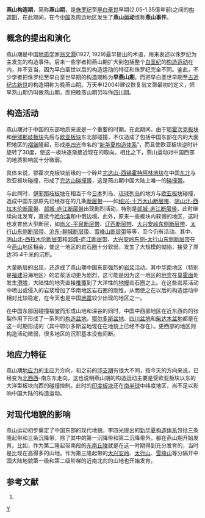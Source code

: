 {{中国构造期}}
{{missing information|南澳运动}}
'''燕山构造期'''，简称'''燕山期'''，是[[侏罗纪|侏罗纪]]至[[早白垩世|早白垩世]]早期(2.05-1.35億年前)之间的[[构造期|构造期]]，在此期间，在今[[中国|中国]]及周边地区发生了'''燕山运动'''或称'''燕山事件'''。

==概念的提出和演化==

燕山期是中国[[地质学|地质学]]家[[翁文灏|翁文灏]](1927, 1929)最早提出的术语，用来表述以侏罗纪为主发生的构造事件。后来一些学者把燕山期扩大到包括整个[[白垩纪|白垩纪]]的[[构造运动|构造运动]]在内，并不妥当，因为早白垩世以后的构造运动的特征和侏罗纪完全不同。鉴此，不少学者把侏罗纪至早白垩世早期的构造期称为'''早燕山期'''，而把早白垩世早期至[[古近纪|古近纪]][[古新世|古新世]]的构造期称为晚燕山期。万天丰(2004)建议恢复翁文灏最初的定义，把早燕山期仍叫做燕山期，而把晚燕山期另叫作[[四川构造期|四川期]]。

==构造活动==

燕山期对于中国的东部地质来说是一个重要的时期。在此期间，由于[[鄂霍次克板块|鄂霍次克板块]]和[[伊邪那岐板块|伊邪那岐板块]]先后与[[欧亚板块|欧亚板块]]东北部碰撞，不仅造成了包括中国东部在内的大面积地区的[[褶皱|褶皱]]隆起，形成[[李四光|李四光]]命名的“[[新华夏构造体系|新华夏构造体系]]”，而且使欧亚板块逆时针旋转了30度，使这一板块逐渐接近现在的取向。相比之下，燕山运动对中国西部的地质影响就十分微弱。

具体来说，鄂霍次克板块前缘的一个碎片[[完达山-西锡霍特阿林地块|完达山-西锡霍特阿林地块]]在中国[[中国东北地区|东北]]与欧亚板块碰撞，形成了[[完达山断层带|完达山碰撞带]]，这是燕山期中国大陆上唯一的[[碰撞带|碰撞带]]。

与此同时，[[伊邪那岐板块|伊邪那岐板块]]在相当于今[[日本|日本]]列岛、[[琉球列岛|琉球列岛]]的地方与[[欧亚板块|欧亚板块]]碰撞，造成中国东部原先已经存在的几条[[断层|断层带]]——如[[绍兴-十万大山断层带|绍兴-十万大山断层带]]、[[阴山北-西拉木伦断层带|阴山北-西拉木伦断层带]]、[[郯城-庐江断层带|郯城-庐江断层带]]出现剧烈活动，特别是[[郯城-庐江断层带|郯城-庐江断层带]]，此时继续向北发育，直抵今[[哈尔滨|哈尔滨]]和中俄边境。此外，原来一些板块内软弱的地区，这时也发育出大型断层，如[[尚义-平泉断层带|尚义-平泉断层带]]、[[辽西断层带|辽西断层带]]、[[大兴安岭东侧断层带|大兴安岭东侧断层带]]、[[太行山东侧断层带|太行山东侧断层带]]、[[沧东-聊城断层带|沧东-聊城断层带]]、[[雪峰山断层带|雪峰山断层带]]等等，至今仍有活动。其中，[[阴山北-西拉木伦断层带|阴山北-西拉木伦断层带]]和[[郯城-庐江断层带|郯城-庐江断层带]]、[[大兴安岭东侧-太行山东侧断层带|大兴安岭东侧-太行山东侧断层带]]在今[[燕山山脉|燕山]]地区相会，使这一地区的岩石圈十分软弱，发生了大规模的拗陷，接受了厚达35.4千米的沉积。

大量断层的出现，还造成了燕山期中国东部强烈的[[岩浆|岩浆]]活动。其中[[华南|华南]]地区（特别是[[福建|福建]]沿海地区）的岩浆活动更为剧烈，这可能是因为这一地区的[[地壳|地壳]]在[[莫霍面|莫霍面]]处发生[[滑脱构造|滑脱]]，大陆性的地壳直接[[推覆体|推覆]]到了大洋性的[[地幔|地幔]]岩石圈之上。在这些岩浆活动中喷出或侵入的岩浆增加了华南地区岩石圈的刚性，从而使之在以后的构造运动中相对比较稳定，在今天也是中国[[地震|地震]]较少出现的地区之一。

在中国东部因碰撞褶皱而形成山地和深谷的同时，中国中西部地区在近东西向的张裂作用下形成了一系列的[[构造盆地|构造盆地]]，[[鄂尔多斯盆地|鄂尔多斯盆地]]、[[四川盆地|四川盆地]]和[[柴达木盆地|柴达木盆地]]都是在这一时期形成的（其中鄂尔多斯盆地现在在地貌上已经不存在）。更西部的地区则构造活动微弱，很多地区的沉积基本没有间断。

==地应力特征==

燕山期[[地应力|地应力]]的主应力方向，和之前的[[印支构造期|印支期]]有很大不同，按今天的方向来说，已经变为[[罗盘方位|北西西]]-南东东走向，这也说明燕山期的构造运动主要是受欧亚板块以东的大洋型板块向西的碰撞控制。此时的[[印度板块|印度板块]]还在[[南半球|南半球]]中纬度地区，尚不足以影响中国大陆的构造运动。

==对现代地貌的影响==

燕山运动初步奠定了中国东部的现代地貌。李四光提出的[[新华夏构造体系|新华夏构造体系]]包括三条隆起带和三条沉降带，除了其中的第一沉降带和第二沉降带外，都在燕山期开始发育。比如，作为第二隆起带南段的[[东南丘陵|东南丘陵]]就是在这一时期得到充分发育的，当时是比现在高得多的山地。作为第三隆起带的[[大兴安岭|大兴安岭]]、[[太行山|太行山]]、[[雪峰山|雪峰山]]等分隔开中国大陆地貌第一级和第二级阶梯的近南北向的山地也开始发育。

==参考文献==
#{{cite book
  | author = 万天丰
  | title = 《中国大地构造学纲要》
  | publisher = 地质出版社
  | pages = 135-151
  | isbn = 7-116-03991-0
|date=2004年6月}}

[[category:构造期|Y]]